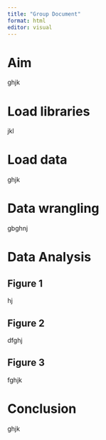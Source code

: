 ```yaml
---
title: "Group Document"
format: html
editor: visual
---
```


# Aim

ghjk

# Load libraries

jkl

# Load data

ghjk

# Data wrangling

gbghnj

# Data Analysis

## Figure 1

hj

## Figure 2

dfghj

## Figure 3

fghjk

# Conclusion

ghjk
